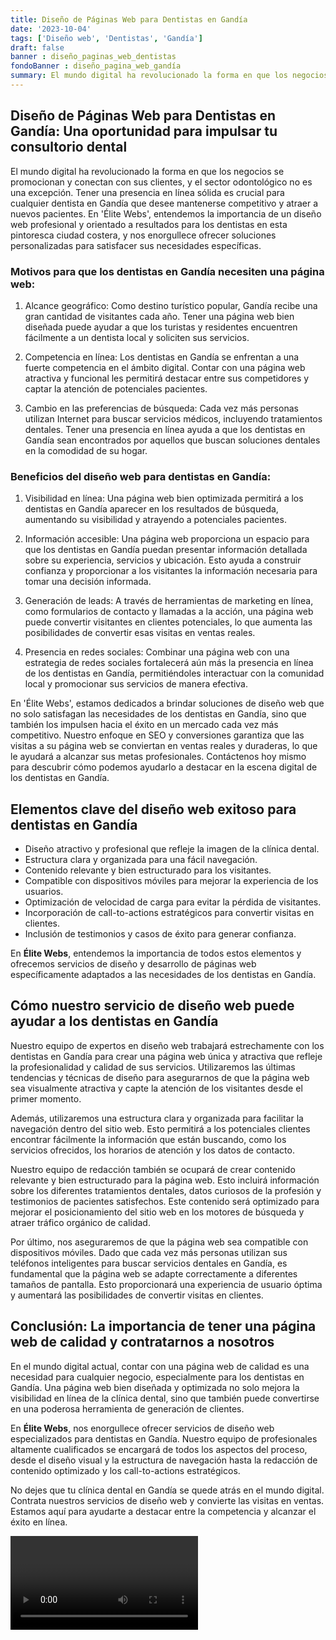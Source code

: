 ```yaml
---
title: Diseño de Páginas Web para Dentistas en Gandía
date: '2023-10-04'
tags: ['Diseño web', 'Dentistas', 'Gandía']
draft: false
banner : diseño_paginas_web_dentistas
fondoBanner : diseño_pagina_web_gandía
summary: El mundo digital ha revolucionado la forma en que los negocios se promocionan y conectan con sus clientes, y el sector odontológico no es una excepción. Tener una presencia en línea sólida es crucial para cualquier dentista en Gandía que desee mantenerse competitivo y atraer a nuevos pacientes. En 'Élite Webs', entendemos la importancia de un diseño web profesional y orientado a resultados para los dentistas en esta pintoresca ciudad costera, y nos enorgullece ofrecer soluciones personalizadas para satisfacer sus necesidades específicas.
---
```


## Diseño de Páginas Web para Dentistas en Gandía: Una oportunidad para impulsar tu consultorio dental

El mundo digital ha revolucionado la forma en que los negocios se promocionan y conectan con sus clientes, y el sector odontológico no es una excepción. Tener una presencia en línea sólida es crucial para cualquier dentista en Gandía que desee mantenerse competitivo y atraer a nuevos pacientes. En 'Élite Webs', entendemos la importancia de un diseño web profesional y orientado a resultados para los dentistas en esta pintoresca ciudad costera, y nos enorgullece ofrecer soluciones personalizadas para satisfacer sus necesidades específicas.

### Motivos para que los dentistas en Gandía necesiten una página web:

1. Alcance geográfico: Como destino turístico popular, Gandía recibe una gran cantidad de visitantes cada año. Tener una página web bien diseñada puede ayudar a que los turistas y residentes encuentren fácilmente a un dentista local y soliciten sus servicios. 

2. Competencia en línea: Los dentistas en Gandía se enfrentan a una fuerte competencia en el ámbito digital. Contar con una página web atractiva y funcional les permitirá destacar entre sus competidores y captar la atención de potenciales pacientes.

3. Cambio en las preferencias de búsqueda: Cada vez más personas utilizan Internet para buscar servicios médicos, incluyendo tratamientos dentales. Tener una presencia en línea ayuda a que los dentistas en Gandía sean encontrados por aquellos que buscan soluciones dentales en la comodidad de su hogar.

### Beneficios del diseño web para dentistas en Gandía:

1. Visibilidad en línea: Una página web bien optimizada permitirá a los dentistas en Gandía aparecer en los resultados de búsqueda, aumentando su visibilidad y atrayendo a potenciales pacientes.

2. Información accesible: Una página web proporciona un espacio para que los dentistas en Gandía puedan presentar información detallada sobre su experiencia, servicios y ubicación. Esto ayuda a construir confianza y proporcionar a los visitantes la información necesaria para tomar una decisión informada.

3. Generación de leads: A través de herramientas de marketing en línea, como formularios de contacto y llamadas a la acción, una página web puede convertir visitantes en clientes potenciales, lo que aumenta las posibilidades de convertir esas visitas en ventas reales.

4. Presencia en redes sociales: Combinar una página web con una estrategia de redes sociales fortalecerá aún más la presencia en línea de los dentistas en Gandía, permitiéndoles interactuar con la comunidad local y promocionar sus servicios de manera efectiva.

En 'Élite Webs', estamos dedicados a brindar soluciones de diseño web que no solo satisfagan las necesidades de los dentistas en Gandía, sino que también los impulsen hacia el éxito en un mercado cada vez más competitivo. Nuestro enfoque en SEO y conversiones garantiza que las visitas a su página web se conviertan en ventas reales y duraderas, lo que le ayudará a alcanzar sus metas profesionales. Contáctenos hoy mismo para descubrir cómo podemos ayudarlo a destacar en la escena digital de los dentistas en Gandía.

<GifSeo />

<Cta />

## Elementos clave del diseño web exitoso para dentistas en Gandía

- Diseño atractivo y profesional que refleje la imagen de la clínica dental.
- Estructura clara y organizada para una fácil navegación.
- Contenido relevante y bien estructurado para los visitantes.
- Compatible con dispositivos móviles para mejorar la experiencia de los usuarios.
- Optimización de velocidad de carga para evitar la pérdida de visitantes.
- Incorporación de call-to-actions estratégicos para convertir visitas en clientes.
- Inclusión de testimonios y casos de éxito para generar confianza.

En **Élite Webs**, entendemos la importancia de todos estos elementos y ofrecemos servicios de diseño y desarrollo de páginas web específicamente adaptados a las necesidades de los dentistas en Gandía.

## Cómo nuestro servicio de diseño web puede ayudar a los dentistas en Gandía

Nuestro equipo de expertos en diseño web trabajará estrechamente con los dentistas en Gandía para crear una página web única y atractiva que refleje la profesionalidad y calidad de sus servicios. Utilizaremos las últimas tendencias y técnicas de diseño para asegurarnos de que la página web sea visualmente atractiva y capte la atención de los visitantes desde el primer momento.

Además, utilizaremos una estructura clara y organizada para facilitar la navegación dentro del sitio web. Esto permitirá a los potenciales clientes encontrar fácilmente la información que están buscando, como los servicios ofrecidos, los horarios de atención y los datos de contacto.

Nuestro equipo de redacción también se ocupará de crear contenido relevante y bien estructurado para la página web. Esto incluirá información sobre los diferentes tratamientos dentales, datos curiosos de la profesión y testimonios de pacientes satisfechos. Este contenido será optimizado para mejorar el posicionamiento del sitio web en los motores de búsqueda y atraer tráfico orgánico de calidad.

Por último, nos aseguraremos de que la página web sea compatible con dispositivos móviles. Dado que cada vez más personas utilizan sus teléfonos inteligentes para buscar servicios dentales en Gandía, es fundamental que la página web se adapte correctamente a diferentes tamaños de pantalla. Esto proporcionará una experiencia de usuario óptima y aumentará las posibilidades de convertir visitas en clientes.

## Conclusión: La importancia de tener una página web de calidad y contratarnos a nosotros

En el mundo digital actual, contar con una página web de calidad es una necesidad para cualquier negocio, especialmente para los dentistas en Gandía. Una página web bien diseñada y optimizada no solo mejora la visibilidad en línea de la clínica dental, sino que también puede convertirse en una poderosa herramienta de generación de clientes.

En **Élite Webs**, nos enorgullece ofrecer servicios de diseño web especializados para dentistas en Gandía. Nuestro equipo de profesionales altamente cualificados se encargará de todos los aspectos del proceso, desde el diseño visual y la estructura de navegación hasta la redacción de contenido optimizado y los call-to-actions estratégicos.

No dejes que tu clínica dental en Gandía se quede atrás en el mundo digital. Contrata nuestros servicios de diseño web y convierte las visitas en ventas. Estamos aquí para ayudarte a destacar entre la competencia y alcanzar el éxito en línea.

<Video />

<CtaBot job='Dentistas' city='Gandía'/>

<Gmaps query='Gandía+españa+maps' />